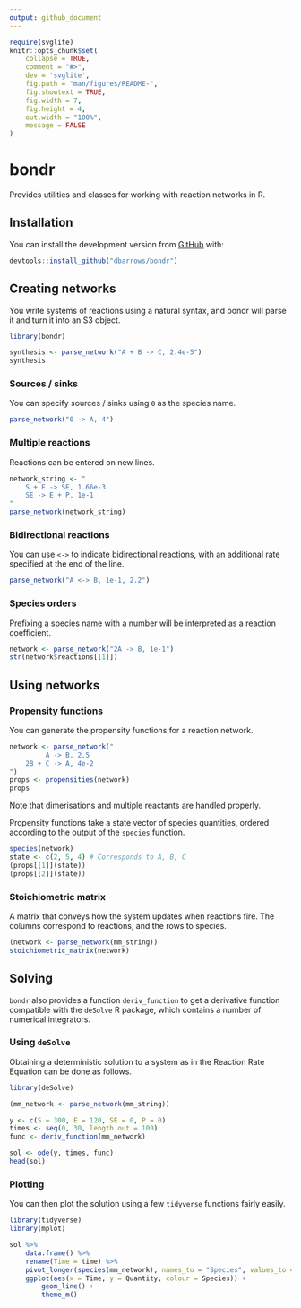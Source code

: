 ```yaml
---
output: github_document
---
```


<!-- README.md is generated from README.Rmd. Please edit that file -->

```r
require(svglite)
knitr::opts_chunk$set(
    collapse = TRUE,
    comment = "#>",
    dev = 'svglite',
    fig.path = "man/figures/README-",
    fig.showtext = TRUE,
    fig.width = 7,
    fig.height = 4,
    out.width = "100%",
    message = FALSE
)
```

# bondr

<!-- badges: start -->
<!-- badges: end -->

Provides utilities and classes for working with reaction networks in R.

## Installation

You can install the development version from [GitHub](https://github.com/) with:

```r
devtools::install_github("dbarrows/bondr")
```
## Creating networks

You write systems of reactions using a natural syntax, and bondr will parse it and turn it into an S3 object.

```r
library(bondr)

synthesis <- parse_network("A + B -> C, 2.4e-5")
synthesis
```

### Sources / sinks

You can specify sources / sinks using `0` as the species name.

```r
parse_network("0 -> A, 4")
```

### Multiple reactions

Reactions can be entered on new lines.

```r
network_string <- "
    S + E -> SE, 1.66e-3
    SE -> E + P, 1e-1
"
parse_network(network_string)
```

### Bidirectional reactions

You can use `<->` to indicate bidirectional reactions, with an additional rate specified at the end of the line.

```r
parse_network("A <-> B, 1e-1, 2.2")
```

### Species orders

Prefixing a species name with a number will be interpreted as a reaction coefficient.

```r
network <- parse_network("2A -> B, 1e-1")
str(network$reactions[[1]])
```

## Using networks

### Propensity functions

You can generate the propensity functions for a reaction network.

```r
network <- parse_network("
         A -> B, 2.5
    2B + C -> A, 4e-2
")
props <- propensities(network)
props
```

Note that dimerisations and multiple reactants are handled properly.

Propensity functions take a state vector of species quantities, ordered according to the output of the `species` function.

```r
species(network)
state <- c(2, 5, 4) # Corresponds to A, B, C
(props[[1]](state))
(props[[2]](state))
```

### Stoichiometric matrix

A matrix that conveys how the system updates when reactions fire. The columns correspond to reactions, and the rows to species.

```r
(network <- parse_network(mm_string))
stoichiometric_matrix(network)
```

## Solving

`bondr` also provides a function `deriv_function` to get a derivative function compatible with the `deSolve` R package, which contains a number of numerical integrators.

### Using `deSolve`

Obtaining a deterministic solution to a system as in the Reaction Rate Equation can be done as follows.

```r
library(deSolve)

(mm_network <- parse_network(mm_string))

y <- c(S = 300, E = 120, SE = 0, P = 0)
times <- seq(0, 30, length.out = 100)
func <- deriv_function(mm_network)

sol <- ode(y, times, func)
head(sol)
```

### Plotting

You can then plot the solution using a few `tidyverse` functions fairly easily.

```r
library(tidyverse)
library(mplot)

sol %>%
    data.frame() %>%
    rename(Time = time) %>%
    pivot_longer(species(mm_network), names_to = "Species", values_to = "Quantity") %>%
    ggplot(aes(x = Time, y = Quantity, colour = Species)) +
        geom_line() +
        theme_m()
```

